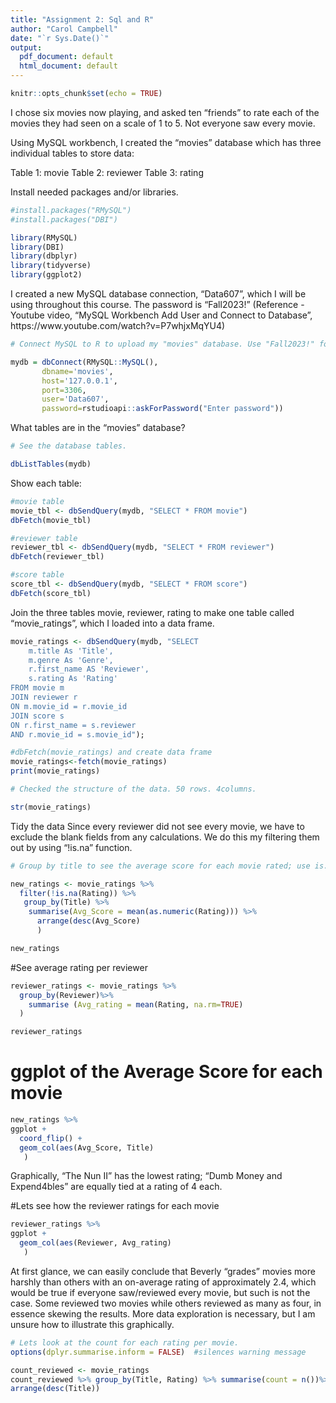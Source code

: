---
title: "Assignment 2: Sql and R"
author: "Carol Campbell"
date: "`r Sys.Date()`"
output:
  pdf_document: default
  html_document: default
---

```{r setup, include=FALSE}
knitr::opts_chunk$set(echo = TRUE)
```

I chose six movies now playing, and asked ten "friends" to rate each of the movies they had seen on a scale of 1 to 5. Not everyone saw every movie.

Using MySQL workbench, I created the "movies" database which has three individual tables to store data:

Table 1: movie
Table 2: reviewer
Table 3: rating

Install needed packages and/or libraries.
```{r include=FALSE}
#install.packages("RMySQL")
#install.packages("DBI")

library(RMySQL)
library(DBI)
library(dbplyr)
library(tidyverse)
library(ggplot2)

```


I created a new MySQL database connection, "Data607", which I will be using throughout this course. The password is "Fall2023!"
(Reference - Youtube video, "MySQL Workbench Add User and Connect to Database", https://www.youtube.com/watch?v=P7whjxMqYU4)

```{r}
# Connect MySQL to R to upload my "movies" database. Use "Fall2023!" for password.

mydb = dbConnect(RMySQL::MySQL(),
       dbname='movies',
       host='127.0.0.1',
       port=3306,
       user='Data607',
       password=rstudioapi::askForPassword("Enter password"))
```

What tables are in the "movies" database?
```{r}
# See the database tables.

dbListTables(mydb)
```

Show each table:
```{r}

#movie table
movie_tbl <- dbSendQuery(mydb, "SELECT * FROM movie")
dbFetch(movie_tbl)

#reviewer table
reviewer_tbl <- dbSendQuery(mydb, "SELECT * FROM reviewer")
dbFetch(reviewer_tbl)

#score table
score_tbl <- dbSendQuery(mydb, "SELECT * FROM score")
dbFetch(score_tbl)

```


Join the three tables movie, reviewer, rating to make one table called "movie_ratings", which I loaded into a data frame.
```{r}

movie_ratings <- dbSendQuery(mydb, "SELECT 
	m.title As 'Title',
	m.genre As 'Genre',
	r.first_name AS 'Reviewer',
	s.rating As 'Rating'
FROM movie m
JOIN reviewer r 
ON m.movie_id = r.movie_id
JOIN score s
ON r.first_name = s.reviewer
AND r.movie_id = s.movie_id");

#dbFetch(movie_ratings) and create data frame
movie_ratings<-fetch(movie_ratings)  
print(movie_ratings)
```


```{r}
# Checked the structure of the data. 50 rows. 4columns. 

str(movie_ratings)
```

Tidy the data
Since every reviewer did not see every movie, we have to exclude the blank fields from any calculations. We do this my filtering them out by using "!is.na" function. 
```{r}
# Group by title to see the average score for each movie rated; use is.na to exclude blank fields. 

new_ratings <- movie_ratings %>%
  filter(!is.na(Rating)) %>%
   group_by(Title) %>%
    summarise(Avg_Score = mean(as.numeric(Rating))) %>%
      arrange(desc(Avg_Score)
      )

new_ratings
```

#See average rating per reviewer
```{r}
reviewer_ratings <- movie_ratings %>%
  group_by(Reviewer)%>%
    summarise (Avg_rating = mean(Rating, na.rm=TRUE)
  ) 

reviewer_ratings 


```

# ggplot of the Average Score for each movie 
```{r}
new_ratings %>%
ggplot +
  coord_flip() +
  geom_col(aes(Avg_Score, Title)
   )
```
Graphically, "The Nun II" has the lowest  rating; "Dumb Money and Expend4bles" are equally tied at a rating of 4 each. 

#Lets see how the reviewer ratings for each movie
```{r}
reviewer_ratings %>%
ggplot +
  geom_col(aes(Reviewer, Avg_rating)
   )
```

At first glance, we can easily conclude that Beverly "grades" movies more harshly than others with an on-average rating of approximately 2.4, which would be true if everyone saw/reviewed every movie, but such is not the case. Some reviewed two movies while others reviewed as many as four, in essence skewing the results.  More data exploration is necessary, but I am unsure how to illustrate this graphically. 


```{r}
# Lets look at the count for each rating per movie. 
options(dplyr.summarise.inform = FALSE)  #silences warning message

count_reviewed <- movie_ratings 
count_reviewed %>% group_by(Title, Rating) %>% summarise(count = n())%>%
arrange(desc(Title))

```
























